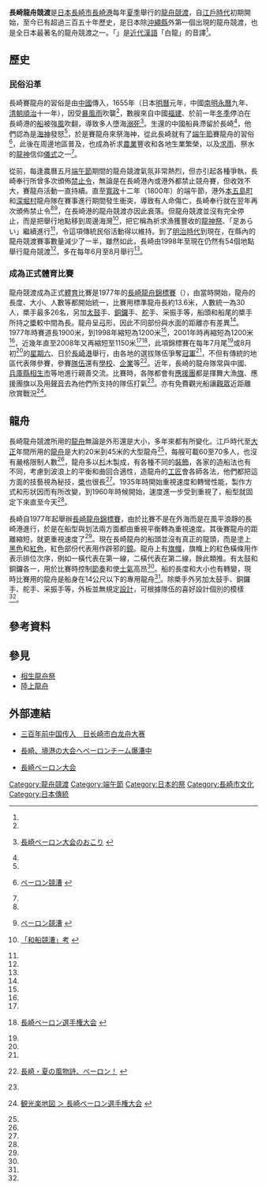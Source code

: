 {{Japanese|image=2005-nagasaki-peiron-01.JPG|japanese=長崎ペーロン競漕|kana=ながさきペーロンきょうそう|romaji=Nagasaki Peron kyousou}}
'''長崎龍舟競渡'''是[[日本|日本]][[長崎市|長崎市]][[長崎港|長崎港]]每年[[夏季|夏季]]舉行的[[龍舟競渡|龍舟競渡]]，自[[江戶時代|江戶時代]]初期開始，至今已有超過三百五十年歷史，是日本除[[沖繩縣|沖繩縣]]外第一個出現的龍舟競渡，也是全日本最著名的龍舟競渡之一。「{{lang|ja|ペーロン}}」是[[近代漢語|近代漢語]]「白龍」的音譯<ref name="長崎ペーロン大会のおこり" />。

==歷史==
===民俗沿革===
長崎賽龍舟的習俗是由[[中國|中國]]傳入，1655年（日本[[明曆|明曆]]元年，中國[[南明|南明]][[永曆_(南明)|永曆]]九年、[[清朝|清朝]][[順治|順治]]十一年），因受[[暴風雨|暴風雨]]吹襲<ref name="長崎ペーロン大会のおこり" />，數艘來自中國[[福建|福建]]、於前一年[[冬季|冬季]]停泊在長崎港的[[船|船]]被強[[風|風]]吹翻，導致多人墮海[[溺死|溺死]]<ref name="長崎ペーロン大会のおこり">{{ja}}[http://www.at-nagasaki.jp/nitca/old-HP/17_peron.htm 長崎ペーロン大会のおこり] {{Wayback|url=http://www.at-nagasaki.jp/nitca/old-HP/17_peron.htm |date=20081229125930 }}</ref>。生還的中國船員滯留於長崎<ref name="ペーロン競漕" />，他們認為是[[海神|海神]]發怒<ref name="長崎ペーロン大会のおこり" />，於是賽龍舟來祭海神，從此長崎就有了[[端午節|端午節]]賽龍舟的習俗<ref name="ペーロン競漕">{{ja}}[http://www.city.aioi.hyogo.jp/sight_seeing/kankou/peron/history/index.html ペーロン競漕] {{webarchive|url=https://web.archive.org/web/20061006113741/http://www.city.aioi.hyogo.jp/sight_seeing/kankou/peron/history/index.html |date=2006-10-06 }}</ref>，此後在周邊地區普及，也成為祈求[[農業|農業]]豐收和各地生業繁榮，以及[[求雨|求雨]]、祭水的[[龍神|龍神]]信仰[[儀式|儀式]]之一<ref name="和船競漕" />。

從前，每逢農曆五月[[端午節|端午節]]期間的龍舟競渡氣氛非常熱烈，但亦引起各種爭執，長崎奉行所曾多次頒佈[[禁止令|禁止令]]，無論是在長崎港內或港外都禁止競舟賽，但收效不大，賽龍舟活動一直持續。直至[[寬政|寬政]]十二年（1800年）的端午節，港外[[本五島町|本五島町]]和[[深堀村|深堀村]]龍舟隊在賽事進行期間發生衝突，導致有人命傷亡，長崎奉行就在翌年再次頒佈禁止令<ref name="和船競漕" /><ref name="ペーロン">{{ja}}[http://www.pref.nagasaki.jp/bunka/hyakusen/kotohajime/036.html ペーロン競漕] {{Wayback|url=http://www.pref.nagasaki.jp/bunka/hyakusen/kotohajime/036.html |date=20080117142925 }}</ref>，在長崎港的龍舟競渡亦因此衰落。但龍舟競渡並沒有完全停止，而是把舉行地點移到周邊海灣<ref name="和船競漕">{{ja}}[http://www.rdche.hit-u.ac.jp/~sports/2003KOZU.pdf 「和船競漕」考] {{Wayback|url=http://www.rdche.hit-u.ac.jp/~sports/2003KOZU.pdf |date=20160304115131 }}</ref>，把它稱為祈求漁獲豐收的[[龍神祭|龍神祭]]、「足あらい」繼續進行<ref name="長崎ペーロン大会のおこり" />，令這項傳統民俗活動得以維持。到了[[明治時代|明治時代]]到現在，在縣內的龍舟競渡賽事數量減少了一半，雖然如此，長崎由1998年至現在仍然有54個地點舉行龍舟競渡<ref name="和船競漕" />，多在每年6月至8月舉行<ref name="長崎ペーロン大会のおこり" />。

===成為正式體育比賽===
{{main|長崎龍舟錦標賽}}
龍舟競渡成為正式[[體育|體育]]比賽是1977年的[[長崎龍舟錦標賽|長崎龍舟錦標賽]]（{{lang|ja|長崎ペーロン選手権大会}}），由當時開始，龍舟的長度、大小、人數等都開始統一，比賽用標準龍舟長約13.6米，人數統一為30人，槳手最多26名，另加[[太鼓|太鼓]]手、[[鑼_(東亞)|銅鑼]]手、[[舵|舵]]手、采振手等，船頭和船尾的槳手所持之[[槳|槳]]較中間為長。龍舟呈[[弓|弓]]形，因此不同部份與水面的距離亦有差異<ref name="長崎ペーロン大会のおこり" />。1977年時賽道長1900米，到1998年縮短為1200米<ref name="和船競漕" />，2001年時再縮短為1200米<ref name="長崎・夏の風物詩" />，近幾年直至2008年又再縮短至1150米<ref name="ペーロン" /><ref name="長崎ペーロン選手権大会">{{ja}}[http://www.rurubu.com/event/detail.asp?ID=13063 長崎ペーロン選手権大会] {{Wayback|url=http://www.rurubu.com/event/detail.asp?ID=13063 |date=20190710180105 }}</ref>，此項錦標賽在每年7月尾<ref name="長崎ペーロン大会のおこり" />或8月初<ref name="長崎ペーロン選手権大会" />的[[星期六|星期六]]、日於[[長崎港|長崎港]]舉行，由各地的選拔隊伍爭奪[[冠軍|冠軍]]<ref name="長崎ペーロン大会のおこり" />，不但有傳統的地區代表隊參賽，參賽[[隊伍|隊伍]]還有[[學校|學校]]、[[企業|企業]]等<ref name="長崎・夏の風物詩">{{ja}}[http://www.mirokuya.co.jp/mlmag/archive/vol46.html 長崎・夏の風物詩、ペーロン！] {{webarchive|url=https://web.archive.org/web/20140502042909/http://www.mirokuya.co.jp/mlmag/archive/vol46.html |date=2014-05-02 }}</ref>。近年，長崎的龍舟隊常與中國、[[兵庫縣|兵庫縣]][[相生市|相生市]]等地進行親善交流。比賽時，各隊都會有[[應援團|應援團]]都是揮舞大漁[[旗|旗]]、應援團旗以及用[[聲音|聲音]]去為他們所支持的隊伍打氣<ref name="長崎ペーロン大会のおこり" />。亦有免費觀光船讓[[觀眾|觀眾]]近距離欣賞戰況<ref name="観光楽地図">{{ja}}[http://www.mapfan.com/kankou/kankouspotdetail.cgi?SPOTCODE=S14KIU5 観光楽地図 ＞ 長崎ペーロン選手権大会] {{Wayback|url=http://www.mapfan.com/kankou/kankouspotdetail.cgi?SPOTCODE=S14KIU5 |date=20190710180119 }}</ref>。
==龍舟==
長崎龍舟競渡所用的[[龍舟|龍舟]]無論是外形還是大小，多年來都有所變化。江戶時代至[[大正|大正]]年間所用的[[龍舟|龍舟]]是大約20米到45米的大型龍舟<ref name="長崎ペーロン大会のおこり" />，每艘可載60至70多人，也沒有嚴格限制人數<ref name="ペーロン" />，龍舟多以[[杉|杉]]木製成，有各種不同的[[裝飾|裝飾]]，各家的造船法也有不同，考慮到波浪上的平衡和曲回合適性，造龍舟的[[工匠|工匠]]會各師各法，他們都把這方面的技藝視為秘技，[[槳|槳]]也很長<ref name="長崎ペーロン大会のおこり" />。1935年時開始重視速度和轉彎性能，製作方式和形狀因而有所改變，到1960年時候開始，速度進一步受到重視了，船型就固定下來直至今天<ref name="和船競漕" />。

長崎自1977年起舉辦[[長崎龍舟錦標賽|長崎龍舟錦標賽]]，由於比賽不是在外海而是在風平浪靜的長崎港進行，於是在船型與划法兩方面都由重視平衡轉為重視速度。其後賽龍舟的距離縮短，就更重視速度了<ref name="和船競漕" />。現在長崎龍舟的船頭並沒有真正的龍頭，而是塗上[[黑色|黑色]]和[[紅色|紅色]]，紅色部份代表用作辟邪的[[鏡|鏡]]。龍舟上有[[旗幟|旗幟]]，旗幟上的紅色橫條用作表示排位次序，例如一橫代表在第一線，二橫代表在第二線，餘此類推。有太鼓和銅鑼各一，用於比賽時控制[[節奏|節奏]]和使[[士氣|士氣]]高昂<ref name="長崎ペーロン大会のおこり" />。船的長度和大小也有轉變，現時比賽用的龍舟是船身在14公尺以下的專用龍舟<ref name="ペーロン" />。除槳手外另加太鼓手、銅鑼手、舵手、采振手等，外板並無規定[[設計|設計]]，可根據隊伍的喜好設計個別的模樣<ref name="長崎ペーロン大会のおこり" />。

==參考資料==
{{reflist|2}}

==參見==
*[[相生龍舟祭|相生龍舟祭]]
*[[陸上龍舟|陸上龍舟]]

==外部連結==
*{{zh}}[http://cn.chinareviewnews.com/doc/1004/1/9/6/100419614.html 三百年前中国传入　日长崎市白龙舟大赛] {{Wayback|url=http://cn.chinareviewnews.com/doc/1004/1/9/6/100419614.html |date=20190710180105 }}
*{{ja}}[http://www.mod.go.jp/asdf/miho/pe-ron.html 長崎、境港の大会へペーロンチーム爆漕中] {{Wayback|url=http://www.mod.go.jp/asdf/miho/pe-ron.html |date=20210413085747 }}
*{{ja}}[https://web.archive.org/web/20080807161432/http://yasyas.web.infoseek.co.jp/peron.htm 長崎ペーロン大会]

[[Category:龍舟競渡|Category:龍舟競渡]]
[[Category:端午節|Category:端午節]]
[[Category:日本的祭|Category:日本的祭]]
[[Category:長崎市文化|Category:長崎市文化]]
[[Category:日本傳統|Category:日本傳統]]